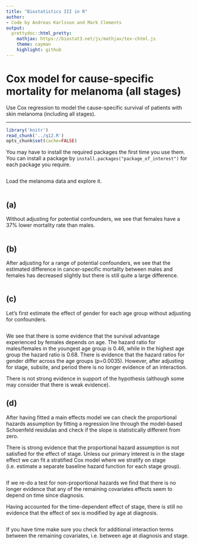 ```yaml
---
title: "Biostatistics III in R"
author:
- Code by Andreas Karlsson and Mark Clements
output:
  prettydoc::html_pretty:
    mathjax: https://biostat3.net/js/mathjax/tex-chtml.js
    theme: cayman
    highlight: github
---
```


# Cox model for cause-specific mortality for melanoma (all stages) #


Use Cox regression to model the cause-specific survival of patients with skin melanoma (including all stages).

-----------


```r
library('knitr')
read_chunk('../q12.R')
opts_chunk$set(cache=FALSE)
```

You may have to install the required packages the first time you use them. You can install a package by `install.packages("package_of_interest")` for each package you require.

```r
```
Load the melanoma data and explore it.

```r
```

## (a) ## 
Without adjusting for potential confounders, we see that
        females have a 37% lower mortality rate than males.

```r
```

## (b) ## 
After adjusting for a range of potential confounders, we see that
        the estimated difference in cancer-specific mortality between
        males and females has decreased slightly but there is still
        quite a large difference.
		
```r
```

## (c) ##

Let’s first estimate the effect of gender for each age group
        without adjusting for confounders.
		
```r
```

We see that there is some evidence that the survival advantage
        experienced by females depends on age. The hazard ratio for
        males/females in the youngest age group is 0.46, while in the
        highest age group the hazard ratio is 0.68. There is evidence
        that the hazard ratios for gender differ across the age
        groups (p=0.0035). However, after adjusting for stage, subsite,
        and period there is no longer evidence of an interaction.
		
There is not strong evidence in support of the
        hypothesis (although some may consider that there is
        weak evidence).
		
## (d) ##
		
After having fitted a main effects model we can check the
        proportional hazards assumption by fitting a regression line
        through the model-based Schoenfeld residulas and check if the
        slope is statistically different from zero.

There is strong evidence that the proportional hazard assumption
		is not satisfied for the effect of stage. Unless our primary
        interest is in the stage effect we can fit a stratified Cox
        model where we stratify on stage (i.e. estimate a separate
        baseline hazard function for each stage group).		

```r
```

If we re-do a test for non-proportional hazards we find that
        there is no longer evidence that any of the remaining covariates
        effects seem to depend on time since diagnosis.

Having accounted for the time-dependent effect of stage, there
        is still no evidence that the effect of sex is modified by age
        at diagnosis.

```r
```

If you have time make sure you check for additional interaction
        terms between the remaining covariates, i.e. between age at
        diagnosis and stage.

```r
```
